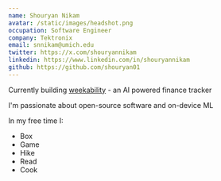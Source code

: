 ```yaml
---
name: Shouryan Nikam
avatar: /static/images/headshot.png
occupation: Software Engineer
company: Tektronix
email: snnikam@umich.edu
twitter: https://x.com/shouryannikam
linkedin: https://www.linkedin.com/in/shouryannikam
github: https://github.com/shouryan01
---
```


Currently building [weekability](https://github.com/shouryan01/weekability) - an AI powered finance tracker

I'm passionate about open-source software and on-device ML

In my free time I:

- Box
- Game
- Hike
- Read
- Cook
